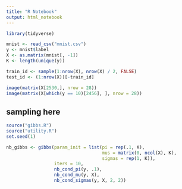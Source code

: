 ```yaml
---
title: "R Notebook"
output: html_notebook
---
```


```r
library(tidyverse)
```

```r
mnist <- read_csv("mnist.csv")
y <- mnist$label
X <- as.matrix(mnist[, -1])
K <- length(unique(y))

train_id <- sample(1:nrow(X), nrow(X) / 2, FALSE)
test_id <- (1:nrow(X))[-train_id]

image(matrix(X[2530,], nrow = 28))
image(matrix(X[which(y == 10)[2456], ], nrow = 28))
```

## sampling here

```r
source("gibbs.R")
source("utility.R")
set.seed(1)

nb_gibbs <- gibbs(param_init = list(pi = rep(.1, K), 
                                    mus = matrix(0, ncol(X), K),
                                    sigmas = rep(1, K)),
                  iters = 10,
                  nb_cond_pi(y, .1), 
                  nb_cond_mu(y, X), 
                  nb_cond_sigmas(y, X, 2, 2))

```